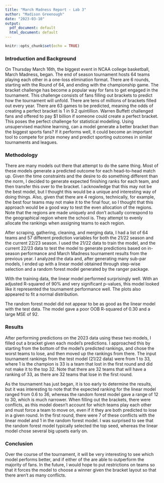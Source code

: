 ```yaml
---
title: "March Madness Report - Lab 3"
author: "Madison Greenough"
date: "2023-03-10"
output:
  pdf_document: default
  html_document: default
---
```


```r
knitr::opts_chunk$set(echo = TRUE)
```

### Introduction and Background

On Thursday March 16th, the biggest event in NCAA college basketball, March Madness, began. The end of season tournament hosts 64 teams playing each other in a one-loss elimination format. There are 6 rounds, starting with the Round of 64, and ending with the championship game. The bracket challenge has become a popular way for fans to get engaged in the tournament. This challenge consists of fans filling out brackets to predict how the tournament will unfold. There are tens of millions of brackets filled out every year. There are 63 games to be predicted, meaning the odds of creating a perfect bracket is 1 in 9.2 quintillion. Warren Buffett challenged fans and offered to pay $1 billion if someone could create a perfect bracket. This poses the perfect challenge for statistical modelling. Using unsupervised machine learning, can a model generate a better bracket than the biggest sports fans? If it performs well, it could become an important tool to compete for prize money and predict sporting outcomes in similar tournaments and leagues.

### Methodology

There are many models out there that attempt to do the same thing. Most of these models generate a predicted outcome for each head-to-head match up. Given the time constraints and the desire to do something different than the norm, I decided to generate expected finishing ranks for each team, and then transfer this over to the bracket. I acknowledge that this may not be the best model, but I thought this would be a unique and interesting way of doing things. Also, given that there are 4 regions, technically, for example, the best four teams may not make it to the final four, so I thought that this approach would be a good way to test the even allocation of the regions. Note that the regions are made uniquely and don't actually correspond to the geographical region where the school is. They attempt to evenly allocate the rankings when assigning teams to each region.

After scraping, gathering, cleaning, and merging data, I had a list of 64 teams and 57 different prediction variables for both the 21/22 season and the current 22/23 season. I used the 21/22 data to train the model, and the current 22/23 data to test the model to generate predictions based on in-season performance and March Madness tournament results from the previous year. I analyzed the data and, after generating many sub-par models, I ended up with a linear model obtained through step-wise selection and a random forest model generated by the ranger package. 

With the training data, the linear model performed surprisingly well. With an adjusted R-squared of 90% and very significant p-values, this model looked like it represented the tournament performance well. The plots also appeared to fit a normal distribution.

The random forest model did not appear to be as good as the linear model with the test data. The model gave a poor OOB R-squared of 0.30 and a large MSE of 92.

### Results

After performing predictions on the 2023 data using these two models, I filled out a bracket given each model's predictions. I approached this by starting from the bottom of the model's predicted rankings, and chose the worst teams to lose, and then moved up the rankings from there. The input tournament rankings from the test model (21/22 data) were from 1 to 33, where 1 is the champion is 33 is a team that lost in the first round and did not make it to the top 32. Note that there are 32 teams that will have a ranking of 33, as there are 32 teams that lose in the first round.

As the tournament has just began, it is too early to determine the results, but it was interesting to note that the expected ranking for the linear model ranged from 0.6 to 36, whereas the random forest model gave a range of 12 to 30, which is much narrower. When filling out the brackets, there were conflicts, as this model doesn't account for which teams play each other and must force a team to move on, even if it they are both predicted to lose in a given round. In the first round, there were 7 of these conflicts with the linear model and 1 in the random forest model. I was surprised to see that the random forest model typically selected the top seed, whereas the linear model chose several big upsets early on. 

### Conclusion

Over the course of the tournament, it will be very interesting to see which model performs better, and if either of the are able to outperform the majority of fans. In the future, I would hope to put restrictions on teams so that it forces the model to choose a winner given the bracket layout so that there aren't as many conflicts. 

